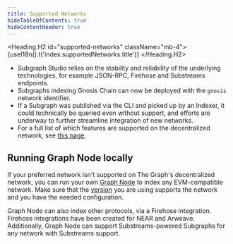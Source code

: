 ```yaml
---
title: Supported Networks
hideTableOfContents: true
hideContentHeader: true
---
```




<Heading.H2 id="supported-networks" className="mb-4">
  {useI18n().t('index.supportedNetworks.title')}
</Heading.H2>

<NetworksTable networks={props.networks} />

- Subgraph Studio relies on the stability and reliability of the underlying technologies, for example JSON-RPC, Firehose and Substreams endpoints.
- Subgraphs indexing Gnosis Chain can now be deployed with the `gnosis` network identifier.
- If a Subgraph was published via the CLI and picked up by an Indexer, it could technically be queried even without support, and efforts are underway to further streamline integration of new networks.
- For a full list of which features are supported on the decentralized network, see [this page](https://github.com/graphprotocol/indexer/blob/main/docs/feature-support-matrix.md).

## Running Graph Node locally

If your preferred network isn't supported on The Graph's decentralized network, you can run your own [Graph Node](https://github.com/graphprotocol/graph-node) to index any EVM-compatible network. Make sure that the [version](https://github.com/graphprotocol/graph-node/releases) you are using supports the network and you have the needed configuration.

Graph Node can also index other protocols, via a Firehose integration. Firehose integrations have been created for NEAR and Arweave. Additionally, Graph Node can support Substreams-powered Subgraphs for any network with Substreams support.
